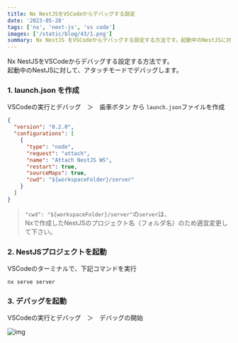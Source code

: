 ```yaml
---
title: Nx NestJSをVSCodeからデバッグする設定
date: '2023-05-28'
tags: ['nx', 'next-js', 'vs code']
images: ['/static/blog/43/1.png']
summary: Nx NestJS をVSCodeからデバッグする設定する方法です。起動中のNestJSに対して、アタッチモードでデバッグします。
---
```


Nx NestJSをVSCodeからデバッグする設定する方法です。  
起動中のNestJSに対して、アタッチモードでデバッグします。

### 1. launch.json を作成

VSCodeの実行とデバッグ　＞　歯車ボタン から `launch.json`ファイルを作成

```json
{
  "version": "0.2.0",
  "configurations": [
    {
      "type": "node",
      "request": "attach",
      "name": "Attach NestJS WS",
      "restart": true,
      "sourceMaps": true,
      "cwd": "${workspaceFolder}/server"
    }
  ]
}
```

> `"cwd": "${workspaceFolder}/server"`の`server`は、  
> Nxで作成したNestJSのプロジェクト名（フォルダ名）のため適宜変更して下さい。

### 2. NestJSプロジェクトを起動

VSCodeのターミナルで、下記コマンドを実行

```shell
nx serve server
```

### 3. デバッグを起動

VSCodeの実行とデバッグ　＞　デバッグの開始

![img](/static/blog/43/1.png)